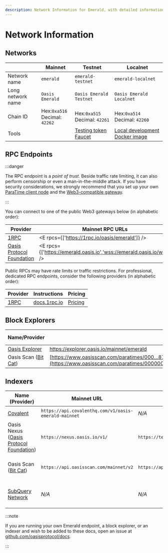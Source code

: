 ```yaml
---
description: Network Information for Emerald, with detailed information about chains, RPCs, block explorer and indexer
---
```



# Network Information

## Networks

|                   | Mainnet                             | Testnet                             | Localnet                                |
| ------------------| ----------------------------------- | ----------------------------------- |---------------------------------------- |
| Network name      | `emerald`                           | `emerald-testnet`                   | `emerald-localnet`
| Long network name | `Oasis Emerald`                     | `Oasis Emerald Testnet`             | `Oasis Emerald Localnet`
| Chain ID          | Hex:`0xa516`<br /> Decimal: `42262` | Hex:`0xa515`<br /> Decimal: `42261` | Hex:`0xa514`<br /> Decimal: `42260`
| Tools             |                                     | [Testing token Faucet][faucet]      | [Local development Docker image][localnet]

[faucet]: https://faucet.testnet.oasis.io/
[localnet]: ../tools/localnet.mdx

## RPC Endpoints

:::danger

The RPC endpoint is a *point of trust*. Beside traffic rate limiting, it can
also perform censorship or even a man-in-the-middle attack. If you have security
considerations, we strongly recommend that you set up your own [ParaTime client
node][paratime-client-node] and the [Web3-compatible gateway].

:::


[Web3-compatible gateway]: ../../node/web3.mdx
[paratime-client-node]: ../../node/run-your-node/paratime-client-node.mdx

You can connect to one of the public Web3 gateways below (in alphabetic order):

| Provider                    | Mainnet RPC URLs                                                        | Testnet RPC URLs                                                                         |
|-----------------------------|-------------------------------------------------------------------------|------------------------------------------------------------------------------------------|
| [1RPC]                      | <E rpcs={['https://1rpc.io/oasis/emerald']} />                          | N/A                                                                                      |
| [Oasis Protocol Foundation] | <E rpcs={['https://emerald.oasis.io','wss://emerald.oasis.io/ws']} /> | <ET rpcs={['https://testnet.emerald.oasis.io','wss://testnet.emerald.oasis.io/ws']} /> |

[Oasis Protocol Foundation]: https://oasisprotocol.org

Public RPCs may have rate limits or traffic restrictions. For professional,
dedicated RPC endpoints, consider the following providers (in alphabetic order):

| Provider                  | Instructions              | Pricing                 |
|---------------------------|---------------------------|-------------------------|
| [1RPC]                    | [docs.1rpc.io][1RPC-docs] | [Pricing][1RPC-pricing] |


[1RPC]: https://www.1rpc.io/
[1RPC-docs]: https://docs.1rpc.io/guide/how-to-use-1rpc
[1RPC-pricing]: https://www.1rpc.io/#pricing

## Block Explorers

| Name/Provider               | Mainnet URL                               | Testnet URL                               | EIP-3091 compatible |
|-----------------------------|-------------------------------------------|-------------------------------------------|---------------------|
| [Oasis Explorer][Oasis Protocol Foundation] | https://explorer.oasis.io/mainnet/emerald | https://explorer.oasis.io/testnet/emerald | Yes                 |
| Oasis Scan ([Bit Cat])                      | [https://www.oasisscan.com/paratimes/000…87f](https://www.oasisscan.com/paratimes/000000000000000000000000000000000000000000000000e2eaa99fc008f87f) | [https://testnet.oasisscan.com/paratimes/000…ca7](https://testnet.oasisscan.com/paratimes/00000000000000000000000000000000000000000000000072c8215e60d5bca7) | No |

[Bit Cat]: https://www.bitcat365.com/

## Indexers

| Name (Provider)                           | Mainnet URL                                           | Testnet URL                          | Documentation     |
|-------------------------------------------|-------------------------------------------------------|--------------------------------------|-------------------|
| [Covalent]                                | `https://api.covalenthq.com/v1/oasis-emerald-mainnet` | *N/A*                                | [Unified API docs][Covalent-docs] |
| Oasis Nexus ([Oasis Protocol Foundation]) | `https://nexus.oasis.io/v1/`                          | `https://testnet.nexus.oasis.io/v1/` | [API][Nexus-docs] |
| Oasis Scan ([Bit Cat])                    | `https://api.oasisscan.com/mainnet/v2`                | `https://api.oasisscan.com/testnet/v2` | [Mainnet Runtime API][OasisScan-Mainnet-docs], [Testnet Runtime API][OasisScan-Testnet-docs] |
| [SubQuery Network][SubQuery]              | *N/A*                                                 | *N/A*                                | [SubQuery Academy][SubQuery-docs], [QuickStart][SubQuery-quickstart], [Starter project][SubQuery-starter] |

[Covalent]: https://www.covalenthq.com/
[Covalent-docs]: https://www.covalenthq.com/docs/unified-api/
[Nexus-docs]: https://nexus.oasis.io/v1/spec/v1.html
[OasisScan-Testnet-docs]: https://api.oasisscan.com/testnet/swagger-ui/#/runtime-controller
[OasisScan-Mainnet-docs]: https://api.oasisscan.com/mainnet/swagger-ui/#/runtime-controller
[SubQuery]: https://subquery.network
[SubQuery-docs]: https://academy.subquery.network/
[SubQuery-quickstart]: https://academy.subquery.network/quickstart/quickstart.html
[SubQuery-starter]: https://github.com/subquery/ethereum-subql-starter/tree/main/Oasis/oasis-emerald-starter

:::note

If you are running your own Emerald endpoint, a block explorer, or an indexer
and wish to be added to these docs, open an issue at
[github.com/oasisprotocol/docs].

:::

[github.com/oasisprotocol/docs]: https://github.com/oasisprotocol/docs
